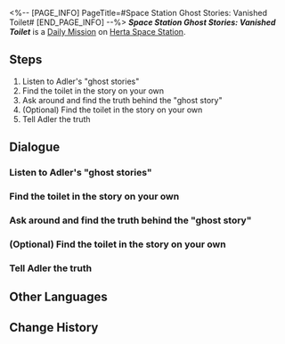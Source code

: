 <%-- [PAGE_INFO]
PageTitle=#Space Station Ghost Stories: Vanished Toilet#
[END_PAGE_INFO] --%>
{{Stub|Dialogue.}}
{{Mission Infobox
|id            = 3000802
|title         = 
|image         = <!--Mission Space Station Ghost Stories Vanished Toilet.png-->
|type          = Daily
|event_name    = 
|chapter       = 
|requirements  = {{subst:void|<!--Unknown: {"Type":"Manual"}-->}}
|summary       = <!--official mission summary from Fate's Atlas-->
|characters    = Adler; Busy Member of the Department of Implement Arts; Joyous Researcher; Researcher in Self-Delusion; Satisfied Researcher; Trailblazer; Troubled Researcher
|startLocation = [[Herta Space Station]] - [[Storage Zone]]
|world         = Herta Space Station
|area          = Storage Zone
|prev          = 
|next          = 
|rewards       = Credit*5,000
}}
'''''Space Station Ghost Stories: Vanished Toilet''''' is a [[Daily Mission]] on [[Herta Space Station]].

==Steps==
# Listen to Adler's "ghost stories"
# Find the toilet in the story on your own
# Ask around and find the truth behind the "ghost story"
# (Optional) Find the toilet in the story on your own
# Tell Adler the truth

<!--
==Gameplay Notes==

--><!--
==Trial Character==

-->
==Dialogue==
{{Stub Dialogue}}

===Listen to Adler's "ghost stories"{{subst:void|<!--300080201-->}}===
{{Mission Description|type=daily|location=Storage Zone|Sounds like Adler has gotten hold of a new "ghost story." Meet up with Adler at the special spot and ask about the story this time.}}
{{Dialogue Start}}
:{{tx}}
{{Dialogue End}}

===Find the toilet in the story on your own{{subst:void|<!--300080205-->}}===
{{Mission Description|type=daily|location=Supply Zone|update|Follow the coordinates provided by the submitter of the Toilet Incident, find the toilet in question, and unveil the truth about the "ghost story."}}
{{Dialogue Start}}
:{{tx}}
{{Dialogue End}}

===Ask around and find the truth behind the "ghost story"{{subst:void|<!--300080212-->}}===
{{Mission Description|type=daily|location=Base Zone|update|Using passphrase, find the submitter of the Toilet Incident and ask them about the truth behind the "ghost story." Alternatively, find the mythical toilet in question based on your knowledge of the space station.}}
{{Dialogue Start}}
:{{tx}}
{{Dialogue End}}

===(Optional) Find the toilet in the story on your own{{subst:void|<!--300080213-->}}===
{{Dialogue Start}}
:{{tx}}
{{Dialogue End}}

===Tell Adler the truth{{subst:void|<!--300080206-->}}===
{{Mission Description|type=daily|location=Storage Zone|update|The toilet in the "ghost story" is just a byproduct of a Curio experiment. Tell Adler about this discovery!}}
{{Dialogue Start}}
:{{tx}}
{{Dialogue End}}

==Other Languages==
{{Other Languages
|en   = Space Station Ghost Stories: Vanished Toilet
|zhs  = 空间站怪谈：消失的马桶
|zht  = 太空站怪談：消失的馬桶
|ja   = 宇宙ステーションの怪談：消えた便器
|ko   = 우주정거장 괴담: 사라진 변기
|es   = Historias de miedo de la Estación Espacial: el inodoro desaparecido
|fr   = Histoires de fantômes de la station spatiale&nbsp;: Les toilettes disparues
|ru   = Истории о привидениях на космической станции: Исчезнувший унитаз
|th   = เรื่องลี้ลับในสถานีอวกาศ: ชักโครกที่หายไป
|vi   = Chuyện Lạ Trạm Không Gian: Bồn Cầu Biến Mất
|de   = Raumstation-Geistergeschichten: Die verschwundene Toilette
|id   = Kisah Misteri Stasiun Luar Angkasa: Kloset yang Hilang
|pt   = Histórias de Fantasma da Estação Espacial: Vaso Sanitário Desaparecido
}}

==Change History==
{{Change History|1.0}}
